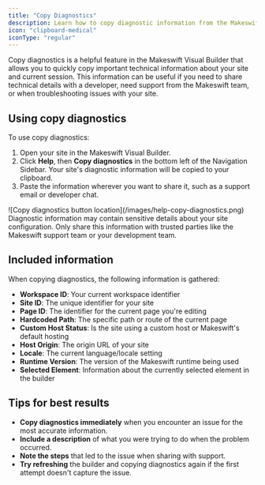 ```yaml
---
title: "Copy Diagnostics"
description: Learn how to copy diagnostic information from the Makeswift Visual Builder to help with troubleshooting and support requests.
icon: "clipboard-medical"
iconType: "regular"
---
```


Copy diagnostics is a helpful feature in the Makeswift Visual Builder that allows you to quickly copy important technical information about your site and current session. This information can be useful if you need to share technical details with a developer, need support from the Makeswift team, or when troubleshooting issues with your site.

## Using copy diagnostics

To use copy diagnostics:

1. Open your site in the Makeswift Visual Builder.
2. Click **Help**, then **Copy diagnostics** in the bottom left of the Navigation Sidebar. Your site's diagnostic information will be copied to your clipboard.
3. Paste the information wherever you want to share it, such as a support email or developer chat.

<Frame>
  ![Copy diagnostics button location](/images/help-copy-diagnostics.png)
</Frame>

<Warning>
  Diagnostic information may contain sensitive details about your site configuration. Only share this information with trusted parties like the Makeswift support team or your development team.
</Warning>

## Included information

When copying diagnostics, the following information is gathered:

- **Workspace ID**: Your current workspace identifier
- **Site ID**: The unique identifier for your site
- **Page ID**: The identifier for the current page you're editing
- **Hardcoded Path**: The specific path or route of the current page
- **Custom Host Status**: Is the site using a custom host or Makeswift's default hosting
- **Host Origin**: The origin URL of your site
- **Locale**: The current language/locale setting
- **Runtime Version**: The version of the Makeswift runtime being used
- **Selected Element**: Information about the currently selected element in the builder

## Tips for best results

- **Copy diagnostics immediately** when you encounter an issue for the most accurate information.
- **Include a description** of what you were trying to do when the problem occurred.
- **Note the steps** that led to the issue when sharing with support.
- **Try refreshing** the builder and copying diagnostics again if the first attempt doesn't capture the issue.
